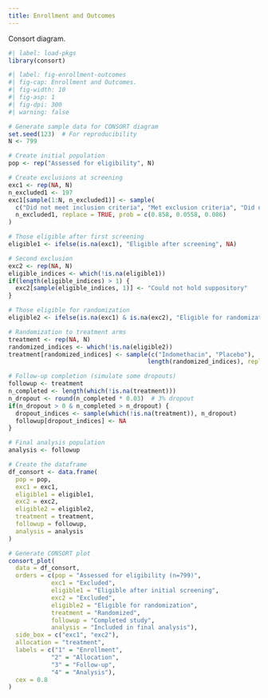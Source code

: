 ```yaml
---
title: Enrollment and Outcomes
---
```


Consort diagram.

```r
#| label: load-pkgs
library(consort)
```

```r
#| label: fig-enrollment-outcomes
#| fig-cap: Enrollment and Outcomes.
#| fig-width: 10
#| fig-asp: 1
#| fig-dpi: 300
#| warning: false

# Generate sample data for CONSORT diagram
set.seed(123)  # For reproducibility
N <- 799

# Create initial population
pop <- rep("Assessed for eligibility", N)

# Create exclusions at screening
exc1 <- rep(NA, N)
n_excluded1 <- 197
exc1[sample(1:N, n_excluded1)] <- sample(
  c("Did not meet inclusion criteria", "Met exclusion criteria", "Did not undergo ERCP"), 
  n_excluded1, replace = TRUE, prob = c(0.858, 0.0558, 0.086)
)

# Those eligible after first screening
eligible1 <- ifelse(is.na(exc1), "Eligible after screening", NA)

# Second exclusion
exc2 <- rep(NA, N)
eligible_indices <- which(!is.na(eligible1))
if(length(eligible_indices) > 1) {
  exc2[sample(eligible_indices, 1)] <- "Could not hold suppository"
}

# Those eligible for randomization
eligible2 <- ifelse(is.na(exc1) & is.na(exc2), "Eligible for randomization", NA)

# Randomization to treatment arms
treatment <- rep(NA, N)
randomized_indices <- which(!is.na(eligible2))
treatment[randomized_indices] <- sample(c("Indomethacin", "Placebo"), 
                                       length(randomized_indices), replace = TRUE)

# Follow-up completion (simulate some dropouts)
followup <- treatment
n_completed <- length(which(!is.na(treatment)))
n_dropout <- round(n_completed * 0.03)  # 3% dropout
if(n_dropout > 0 & n_completed > n_dropout) {
  dropout_indices <- sample(which(!is.na(treatment)), n_dropout)
  followup[dropout_indices] <- NA
}

# Final analysis population
analysis <- followup

# Create the dataframe
df_consort <- data.frame(
  pop = pop,
  exc1 = exc1,
  eligible1 = eligible1,
  exc2 = exc2, 
  eligible2 = eligible2,
  treatment = treatment,
  followup = followup,
  analysis = analysis
)

# Generate CONSORT plot
consort_plot(
  data = df_consort,
  orders = c(pop = "Assessed for eligibility (n=799)",
            exc1 = "Excluded",
            eligible1 = "Eligible after initial screening", 
            exc2 = "Excluded",
            eligible2 = "Eligible for randomization",
            treatment = "Randomized",
            followup = "Completed study",
            analysis = "Included in final analysis"),
  side_box = c("exc1", "exc2"),
  allocation = "treatment",
  labels = c("1" = "Enrollment", 
            "2" = "Allocation", 
            "3" = "Follow-up", 
            "4" = "Analysis"),
  cex = 0.8
)
```
